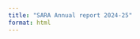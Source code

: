 ```yaml
---
title: "SARA Annual report 2024-25"
format: html
---
```


<script defer class="speakerdeck-embed" data-id="3d7348f33abc49d9830a92d04ae59b33" data-ratio="0.7072446555819477" src="//speakerdeck.com/assets/embed.js"></script>

<br>